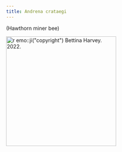 ```yaml
---
title: Andrena crataegi
---
```

(Hawthorn miner bee)

[![`r emo::ji("copyright")` Bettina Harvey. 2022.](https://inaturalist-open-data.s3.amazonaws.com/photos/204553269/medium.jpg){height=300}](https://inaturalist.ca/photos/204553269)
